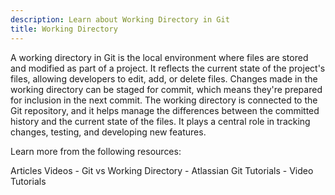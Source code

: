 ```yaml
---
description: Learn about Working Directory in Git
title: Working Directory
---
```


A working directory in Git is the local environment where files are stored and modified as part of a project. It reflects the current state of the project's files, allowing developers to edit, add, or delete files. Changes made in the working directory can be staged for commit, which means they're prepared for inclusion in the next commit. The working directory is connected to the Git repository, and it helps manage the differences between the committed history and the current state of the files. It plays a central role in tracking changes, testing, and developing new features.

Learn more from the following resources:



<Tabs defaultValue="article">
<TabsList>
<TabsTrigger value="article">Articles</TabsTrigger>
<TabsTrigger value="video">Videos</TabsTrigger>
</TabsList>

<TabsContent value="article">
- <Link href="https://codesweetly.com/git-vs-working-directory/">Git vs Working Directory</Link>
- <Link href="https://www.atlassian.com/git/tutorials">Atlassian Git Tutorials</Link>
</TabsContent>
<TabsContent value="video">
- <Link href="https://www.youtube.com/results?search_query=git+working-directory+tutorial">Video Tutorials</Link>
</TabsContent>
</Tabs>


